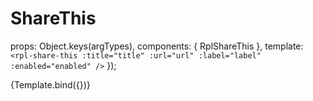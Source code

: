 
<Meta title="Molecules/ShareThis" />

# ShareThis

  props: Object.keys(argTypes),
  components: { RplShareThis },
  template: ` <rpl-share-this :title="title" :url="url" :label="label" :enabled="enabled" />`
});

<Canvas>
  <Story
    name="ShareThis"
    args={{
      title: 'Share this',
      label: '',
      url: 'https://app-vic-gov-au-develop.lagoon.vicsdp.amazee.io/',
      enabled: { twitter: true, facebook: true, linkedin: true }
    }}
  >
    {Template.bind({})}
  </Story>
</Canvas>

<ArgsTable of={RplShareThis} />

